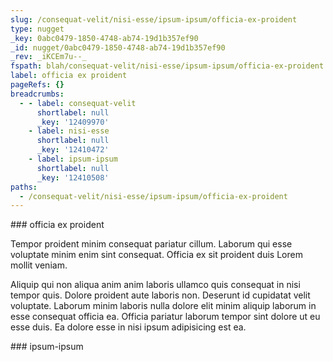 ```yaml
---
slug: /consequat-velit/nisi-esse/ipsum-ipsum/officia-ex-proident
type: nugget
_key: 0abc0479-1850-4748-ab74-19d1b357ef90
_id: nugget/0abc0479-1850-4748-ab74-19d1b357ef90
_rev: _iKCEm7u--_
fspath: blah/consequat-velit/nisi-esse/ipsum-ipsum/officia-ex-proident.md
label: officia ex proident
pageRefs: {}
breadcrumbs:
  - - label: consequat-velit
      shortlabel: null
      _key: '12409970'
    - label: nisi-esse
      shortlabel: null
      _key: '12410472'
    - label: ipsum-ipsum
      shortlabel: null
      _key: '12410508'
paths:
  - /consequat-velit/nisi-esse/ipsum-ipsum/officia-ex-proident
---
```


<NuggetArea>
<Nugget slug="/consequat-velit/nisi-esse/ipsum-ipsum/officia-ex-proident" type="nugget" _key="0abc0479-1850-4748-ab74-19d1b357ef90" _id="nugget/0abc0479-1850-4748-ab74-19d1b357ef90" _rev="_iKCEm7u--_" fspath="blah/consequat-velit/nisi-esse/ipsum-ipsum/officia-ex-proident.md" label="officia ex proident" paths="/consequat-velit/nisi-esse/ipsum-ipsum/officia-ex-proident">
<NuggetBody>
### officia ex proident

Tempor proident minim consequat pariatur cillum. Laborum qui esse voluptate minim enim sint consequat. Officia ex sit proident duis Lorem mollit veniam.

Aliquip qui non aliqua anim anim laboris ullamco quis consequat in nisi tempor quis. Dolore proident aute laboris non. Deserunt id cupidatat velit voluptate. Laborum minim laboris nulla dolore elit minim aliquip laborum in esse consequat officia ea. Officia pariatur laborum tempor sint dolore ut eu esse duis. Ea dolore esse in nisi ipsum adipisicing est ea.

</NuggetBody>
<Breadcrumbs>
<Crumbs>
<Crumb _key="12409970" label="consequat-velit" /><Crumb _key="12410472" label="nisi-esse" /><Crumb _key="12410508" label="ipsum-ipsum" />
</Crumbs>
</Breadcrumbs>
</Nugget>

<NuggetsInbound>
</NuggetsInbound>
<NuggetsOutbound>
</NuggetsOutbound>
</NuggetArea>
<PassagesInbound>
<Passage direction="inbound" type="passage" _key="12410508" _id="passage/12410508" _rev="_iKCEm7q---" label="ipsum-ipsum" passage="ipsum-ipsum" fspath="blah/consequat-velit/nisi-esse/ipsum-ipsum" paths="/consequat-velit/nisi-esse/ipsum-ipsum" slug="/consequat-velit/nisi-esse/ipsum-ipsum">
<NuggetBody>
### ipsum-ipsum

</NuggetBody>
<Breadcrumbs>
<Crumbs>
<Crumb _key="12409970" label="consequat-velit" /><Crumb _key="12410472" label="nisi-esse" />
</Crumbs>
</Breadcrumbs>
</Passage>

</PassagesInbound>
<PassagesOutbound>
</PassagesOutbound>